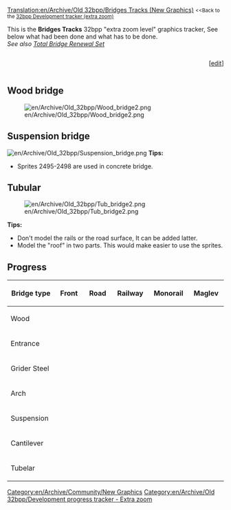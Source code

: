 [[Translation:en/Archive/Old 32bpp/Bridges Tracks (New Graphics)]]
{{en/TOCleft}}
<small><<Back to the [[en/Archive/Old 32bpp/32bpp graphics development tracker (extra zoom)|32bpp Development tracker (extra zoom)]]</small>

This is the '''Bridges Tracks''' 32bpp "extra zoom level" graphics tracker, See below what had been done and what has to be done.<br />
''See also [[en/Archive/Old 32bpp/32bpp graphics for Total Bridge Renewal Set|Total Bridge Renewal Set]]''

<!-- please update the Progress bar after editing here: 
http://wiki.openttd.org/?title=Template:Progress_bar_32bpp_tracker&action=edit 
-->
<div><div style="display: table-cell; width:100%">{{en/Archive/Old 32bpp/Progress bar 32bpp tracker|bridges tracks}}</div><div style="display: table-cell">[<span class="plainlinks">[http://wiki.openttd.org/?title=Template:Progress_bar_32bpp_tracker&action=edit edit]</span>]</div></div>


==Wood bridge==
[[File:en/Archive/Old 32bpp/Wood bridge2.png]]

==Suspension bridge==
[[File:en/Archive/Old 32bpp/Suspension bridge.png]]
'''Tips:'''
*Sprites 2495-2498 are used in concrete bridge.

==Tubular==
[[File:en/Archive/Old 32bpp/Tub bridge2.png]]

'''Tips:'''
*Don't model the rails or the road surface, It can be added latter.
*Model the "roof" in two parts. This would make easier to use the sprites.


== Progress ==
{| border=1 style="background:#e7ebff;"
! width="150px"|Bridge type
! width="150px"|Front
! width="150px"|Road
! width="150px"|Railway
! width="150px"|Monorail
! width="150px"|Maglev
|-
|Wood
| {{en/Archive/Old 32bpp/Tracker sprite status|z0 = done      |z1 = done      |z2 = done }}
| {{en/Archive/Old 32bpp/Tracker sprite status|z0 = done      |z1 = done      |z2 = done }}
| {{en/Archive/Old 32bpp/Tracker sprite status|z0 = done      |z1 = done      |z2 = done }}
| {{en/Archive/Old 32bpp/Tracker sprite status|z0 = done      |z1 = done      |z2 = done }}
| {{en/Archive/Old 32bpp/Tracker sprite status|z0 = unclaimed |z1 = unclaimed |z2 = unclaimed}}
|-
|Entrance
| {{en/Archive/Old 32bpp/Tracker sprite status|z0 = done      |z1 = done      |z2 = done }}
| {{en/Archive/Old 32bpp/Tracker sprite status|z0 = done      |z1 = done      |z2 = done }}
| {{en/Archive/Old 32bpp/Tracker sprite status|z0 = done      |z1 = done      |z2 = done }}
| {{en/Archive/Old 32bpp/Tracker sprite status|z0 = done      |z1 = done      |z2 = done }}
| {{en/Archive/Old 32bpp/Tracker sprite status|z0 = unclaimed |z1 = unclaimed |z2 = unclaimed}}
|-
|Grider Steel
| {{en/Archive/Old 32bpp/Tracker sprite status|z0 = done      |z1 = done      |z2 = done }}
| {{en/Archive/Old 32bpp/Tracker sprite status|z0 = done      |z1 = done      |z2 = done }}
| {{en/Archive/Old 32bpp/Tracker sprite status|z0 = done      |z1 = done      |z2 = done }}
| {{en/Archive/Old 32bpp/Tracker sprite status|z0 = done      |z1 = done      |z2 = done }}
| {{en/Archive/Old 32bpp/Tracker sprite status|z0 = unclaimed |z1 = unclaimed |z2 = unclaimed}}
|-
|Arch
| {{en/Archive/Old 32bpp/Tracker sprite status|z0 = done      |z1 = done      |z2 = done }}
| {{en/Archive/Old 32bpp/Tracker sprite status|z0 = done      |z1 = done      |z2 = done }}
| {{en/Archive/Old 32bpp/Tracker sprite status|z0 = done      |z1 = done      |z2 = done }}
| {{en/Archive/Old 32bpp/Tracker sprite status|z0 = done      |z1 = done      |z2 = done }}
| {{en/Archive/Old 32bpp/Tracker sprite status|z0 = unclaimed |z1 = unclaimed |z2 = unclaimed}}
|-
|Suspension
| {{en/Archive/Old 32bpp/Tracker sprite status|z0 = done      |z1 = done      |z2 = done }}
| {{en/Archive/Old 32bpp/Tracker sprite status|z0 = done      |z1 = done      |z2 = done }}
| {{en/Archive/Old 32bpp/Tracker sprite status|z0 = done      |z1 = done      |z2 = done }}
| {{en/Archive/Old 32bpp/Tracker sprite status|z0 = done      |z1 = done      |z2 = done }}
| {{en/Archive/Old 32bpp/Tracker sprite status|z0 = unclaimed |z1 = unclaimed |z2 = unclaimed}}
|-
|Cantilever
| {{en/Archive/Old 32bpp/Tracker sprite status|z0 = done      |z1 = done      |z2 = done }}
| {{en/Archive/Old 32bpp/Tracker sprite status|z0 = done      |z1 = done      |z2 = done }}
| {{en/Archive/Old 32bpp/Tracker sprite status|z0 = done      |z1 = done      |z2 = done }}
| {{en/Archive/Old 32bpp/Tracker sprite status|z0 = done      |z1 = done      |z2 = done }}
| {{en/Archive/Old 32bpp/Tracker sprite status|z0 = unclaimed |z1 = unclaimed |z2 = unclaimed}}
|-
|Tubelar
| {{en/Archive/Old 32bpp/Tracker sprite status|z0 = done      |z1 = done      |z2 = done }}
| {{en/Archive/Old 32bpp/Tracker sprite status|z0 = done      |z1 = done      |z2 = done }}
| {{en/Archive/Old 32bpp/Tracker sprite status|z0 = done      |z1 = done      |z2 = done }}
| {{en/Archive/Old 32bpp/Tracker sprite status|z0 = done      |z1 = done      |z2 = done }}
| {{en/Archive/Old 32bpp/Tracker sprite status|z0 = unclaimed |z1 = unclaimed |z2 = unclaimed}}
|}


{{en/Archive/Old 32bpp/Tracker sprite key}}


{{en/Archive/Old 32bpp/Navbox Graphics Development}}

[[Category:en/Archive/Community/New Graphics]][[Category:en/Archive/Old 32bpp/Development progress tracker - Extra zoom]]
